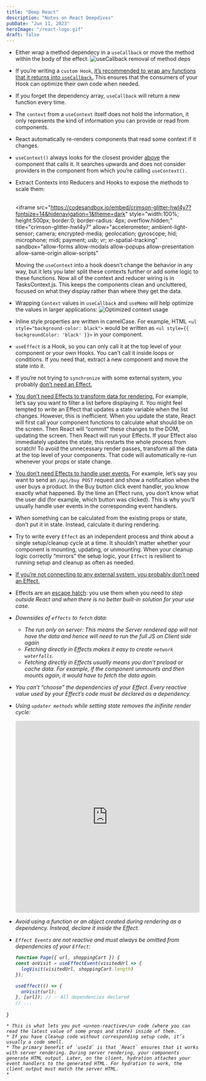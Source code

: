 ```yaml
---
title: "Deep React"
description: "Notes on React Deepdives"
pubDate: "Jun 11, 2023"
heroImage: "/react-logo.gif"
draft: false
---
```

* Either wrap a method dependecy in a `useCallback` or move the method within the body of the effect:
  ![useCallback removal of method deps](./useCallback1.png)
* If you’re writing a `custom Hook`, <u>it’s recommended to wrap any functions that it returns into `useCallback`.</u> This ensures that the consumers of your Hook can optimize their own code when needed.
* If you forget the dependency array, `useCallback` will return a new function every time.
* The `context` from a `useContext` itself does not hold the information, it only represents the kind of information you can provide or read from components.
* React automatically re-renders components that read some context if it changes.
* `useContext()` always looks for the closest provider <u>above</u> the component that calls it. It searches upwards and does not consider providers in the component from which you’re calling `useContext().`
* Extract Contexts into Reducers and Hooks to expose the methods to scale them:
  
  <br/><iframe src="https://codesandbox.io/embed/crimson-glitter-hwl4y7?fontsize=14&hidenavigation=1&theme=dark"
     style="width:100%; height:500px; border:0; border-radius: 4px; overflow:hidden;"
     title="crimson-glitter-hwl4y7"
     allow="accelerometer; ambient-light-sensor; camera; encrypted-media; geolocation; gyroscope; hid; microphone; midi; payment; usb; vr; xr-spatial-tracking"
     sandbox="allow-forms allow-modals allow-popups allow-presentation allow-same-origin allow-scripts"
   ></iframe>
  Moving the `useContext` into a hook doesn’t change the behavior in any way, but it lets you later split these contexts further or add some logic to these functions. Now all of the context and reducer wiring is in TasksContext.js. This keeps the components clean and uncluttered, focused on what they display rather than where they get the data.

* Wrapping `Context` values in `useCallback` and `useMemo` will help optimize the values in larger applications:
  ![Optimized context usage](./optimizeUseCallback.png)
* Inline style properties are written in camelCase. For example, HTML `<ul style="background-color: black">` would be written as `<ul style={{ backgroundColor: 'black' }}>`  in your component.
* `useEffect` is a Hook, so you can only call it at the top level of your component or your own Hooks. You can’t call it inside loops or conditions. If you need that, extract a new component and move the state into it.
* If you’re not trying to `synchronize` with some external system, you probably <u>don’t need an Effect.</u>
* <u>You don’t need Effects to transform data for rendering.</u> For example, let’s say you want to filter a list before displaying it. You might feel tempted to write an Effect that updates a state variable when the list changes. However, this is inefficient. When you update the state, React will first call your component functions to calculate what should be on the screen. Then React will “commit” these changes to the DOM, updating the screen. Then React will run your Effects. If your Effect also immediately updates the state, this restarts the whole process from scratch! To avoid the unnecessary render passes, transform all the data at the top level of your components. That code will automatically re-run whenever your props or state change.
* <u>You don’t need Effects to handle user events.</u> For example, let’s say you want to send an `/api/buy POST` request and show a notification when the user buys a product. In the Buy button click event handler, you know exactly what happened. By the time an Effect runs, you don’t know what the user did (for example, which button was clicked). This is why you’ll usually handle user events in the corresponding event handlers.
* When something can be calculated from the existing props or state, don’t put it in state. Instead, calculate it during rendering.
* Try to write every `Effect` as an independent process and think about a single setup/cleanup cycle at a time. It shouldn’t matter whether your component is mounting, updating, or unmounting. When your cleanup logic correctly “mirrors” the setup logic, your `Effect` is resilient to running setup and cleanup as often as needed.
* <u>If you’re not connecting to any external system, you probably don’t need an Effect.</u>
* Effects are an <u>escape hatch</u>: you use them when you need to <i>step outside React<i> and when there is no better built-in solution for your use case.
* Downsides of `effects` to `fetch` data:
  * The run only on server: This means the Server rendered app will not have the data and hence will need to run the full JS on Client side again
  * Fetching directly in Effects makes it easy to create `network waterfalls`.
  * Fetching directly in Effects usually means you don’t preload or cache data. For example, if the component unmounts and then mounts again, it would have to fetch the data again.
* You can’t “choose” the dependencies of your Effect. Every reactive value used by your Effect’s code must be declared as a dependency.
* Using `updater methods` while setting state removes the inifinite render cycle:
  <br/>
  <iframe src="https://codesandbox.io/embed/hopeful-tharp-m5cpnj?fontsize=14&hidenavigation=1&initialpath=App.js&module=%2FApp.js&theme=dark&view=editor"
     style="width:100%; height:500px; border:0; border-radius: 4px; overflow:hidden;"
     title="hopeful-tharp-m5cpnj"
     allow="accelerometer; ambient-light-sensor; camera; encrypted-media; geolocation; gyroscope; hid; microphone; midi; payment; usb; vr; xr-spatial-tracking"
     sandbox="allow-forms allow-modals allow-popups allow-presentation allow-same-origin allow-scripts"
   ></iframe>
* Avoid using a function or an object created during rendering as a dependency. Instead, declare it inside the Effect.
* `Effect Events` are not reactive and must always be omitted from dependencies of your `Effect`:
  ```js
  function Page({ url, shoppingCart }) {
  const onVisit = useEffectEvent(visitedUrl => {
    logVisit(visitedUrl, shoppingCart.length)
  });

  useEffect(() => {
    onVisit(url);
  }, [url]); // ✅ All dependencies declared
  // ...
}
  ```
* This is what lets you put <u>non-reactive</u> code (where you can read the latest value of some props and state) inside of them.
* If you have cleanup code without corresponding setup code, it’s usually a code smell.
* The primary benefit of `useId` is that `React` ensures that it works with server rendering. During server rendering, your components generate HTML output. Later, on the client, hydration attaches your event handlers to the generated HTML. For hydration to work, the client output must match the server HTML.
* 